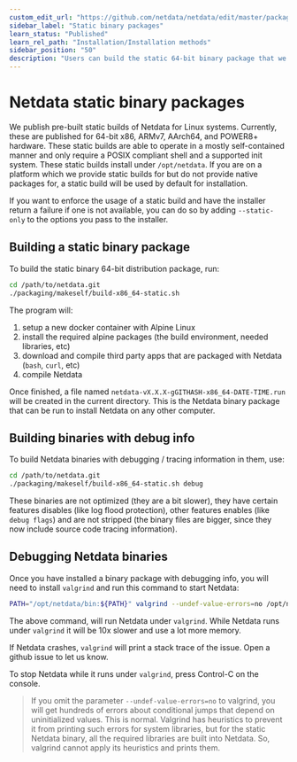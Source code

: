```yaml
---
custom_edit_url: "https://github.com/netdata/netdata/edit/master/packaging/makeself/README.md"
sidebar_label: "Static binary packages"
learn_status: "Published"
learn_rel_path: "Installation/Installation methods"
sidebar_position: "50"
description: "Users can build the static 64-bit binary package that we ship with every release of the open-source Netdata Agent for debugging or specialize purposes."
---
```



# Netdata static binary packages

We publish pre-built static builds of Netdata for Linux systems. Currently, these are published for 64-bit x86, ARMv7,
AArch64, and POWER8+ hardware. These static builds are able to operate in a mostly self-contained manner and only
require a POSIX compliant shell and a supported init system. These static builds install under `/opt/netdata`. If
you are on a platform which we provide static builds for but do not provide native packages for, a static build
will be used by default for installation.

If you want to enforce the usage of a static build and have the installer return a failure if one is not available,
you can do so by adding `--static-only` to the options you pass to the installer.

## Building a static binary package

To build the static binary 64-bit distribution package, run:

```bash
cd /path/to/netdata.git
./packaging/makeself/build-x86_64-static.sh
```

The program will:

1.  setup a new docker container with Alpine Linux
2.  install the required alpine packages (the build environment, needed libraries, etc)
3.  download and compile third party apps that are packaged with Netdata (`bash`, `curl`, etc)
4.  compile Netdata

Once finished, a file named `netdata-vX.X.X-gGITHASH-x86_64-DATE-TIME.run` will be created in the current directory. This is the Netdata binary package that can be run to install Netdata on any other computer.

## Building binaries with debug info

To build Netdata binaries with debugging / tracing information in them, use:

```bash
cd /path/to/netdata.git
./packaging/makeself/build-x86_64-static.sh debug
```

These binaries are not optimized (they are a bit slower), they have certain features disables (like log flood protection), other features enables (like `debug flags`) and are not stripped (the binary files are bigger, since they now include source code tracing information).

## Debugging Netdata binaries

Once you have installed a binary package with debugging info, you will need to install `valgrind` and run this command to start Netdata:

```bash
PATH="/opt/netdata/bin:${PATH}" valgrind --undef-value-errors=no /opt/netdata/bin/srv/netdata -D
```

The above command, will run Netdata under `valgrind`. While Netdata runs under `valgrind` it will be 10x slower and use a lot more memory.

If Netdata crashes, `valgrind` will print a stack trace of the issue. Open a github issue to let us know.

To stop Netdata while it runs under `valgrind`, press Control-C on the console.

> If you omit the parameter `--undef-value-errors=no` to valgrind, you will get hundreds of errors about conditional jumps that depend on uninitialized values. This is normal. Valgrind has heuristics to prevent it from printing such errors for system libraries, but for the static Netdata binary, all the required libraries are built into Netdata. So, valgrind cannot apply its heuristics and prints them.
> 
